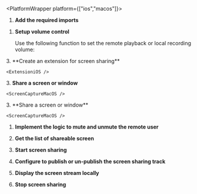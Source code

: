 
<PlatformWrapper platform={["ios","macos"]}>

1.  **Add the required imports**

    <ImportLibrary />
</PlatformWrapper>

1.  **Setup volume control**

    Use the following function to set the remote playback or local recording volume:

    <SetupVolume />

<PlatformWrapper platform="ios">
3.  **Create an extension for screen sharing**

    <ExtensioniOS />

</PlatformWrapper><PlatformWrapper platform="macos">
3.  **Share a screen or window**

    <ScreenCaptureMacOS />

</PlatformWrapper>
<PlatformWrapper platform="macos">
3.  **Share a screen or window**

    <ScreenCaptureMacOS />

</PlatformWrapper>

1. **Implement the logic to mute and unmute the remote user**

    <MuteRemoteUser/>

1. **Get the list of shareable screen**

    <ScreenList/>

1. **Start screen sharing**

    <ShareScreen/>

1. **Configure <Vg k="ENGINE" /> to publish or un-publish the screen sharing track**
 
    <PublishScreenTrack/>

1.  **Display the screen stream locally**

    <PreviewScreenTrack/>

1. **Stop screen sharing**

    <StopSharing/>
